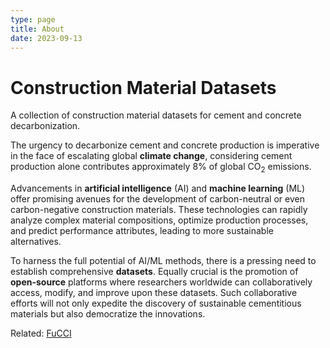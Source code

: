 ```yaml
---
type: page
title: About
date: 2023-09-13
---
```


# Construction Material Datasets

A collection of construction material datasets for cement and concrete decarbonization.

The urgency to decarbonize cement and concrete production is imperative in the face of escalating global **climate change**, considering cement production alone contributes approximately 8% of global CO<sub>2</sub> emissions. 

Advancements in **artificial intelligence** (AI) and **machine learning** (ML) offer promising avenues for the development of carbon-neutral or even carbon-negative construction materials. These technologies can rapidly analyze complex material compositions, optimize production processes, and predict performance attributes, leading to more sustainable alternatives. 

To harness the full potential of AI/ML methods, there is a pressing need to establish comprehensive **datasets**. Equally crucial is the promotion of **open-source** platforms where researchers worldwide can collaboratively access, modify, and improve upon these datasets. Such collaborative efforts will not only expedite the discovery of sustainable cementitious materials but also democratize the innovations.

Related: [FuCCI](https://fucci.mst.edu/)

